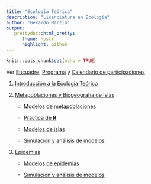 ```yaml
---
title: "Ecología Teórica"
description: "Licenciatura en Ecología"
author: "Gerardo Martín"
output:
   prettydoc::html_pretty:
      theme: hpstr
      highlight: github
---
```


```r
knitr::opts_chunk$set(echo = TRUE)
```

Ver [Encuadre](Encuadre.pdf), [Programa](Programa.pdf) y [Calendario de participaciones](Calendario-EcoTeorica.xlsx)
    
1. [Introducción a la Ecología Teórica](Historia.pdf)

2. [Metapoblaciones y Biogeografía de Islas](Metapoblaciones.pdf)

    - [Modelos de metapoblaciones](Modelos-meta.pdf)
    
    - [Práctica de **R**](deSolve.pdf)
    
    - [Modelos de islas](Modelos-islas.pdf)
    
    - [Simulación y análisis de modelos](Simulacion-meta.Rmd)

3. [Epidemias](Epidemias.pdf)

    - [Modelos de epidemias](Modelos-epi.pdf)
    
    - [Simulación y análisis de modelos](Simulacion-epi.Rmd)

